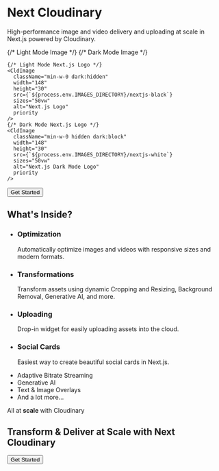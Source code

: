 


<Head>
  <title>Next Cloudinary</title>
  <meta name="og:title" content="Next Cloudinary" />
  <meta name="og:url" content={`https://next.cloudinary.dev`} />
</Head>

<OgImage
  title="Next Cloudinary"
  twitterTitle="Next Cloudinary"
/>

<div className="text-center max-w-xl mx-auto mt-14 mb-20 md:mt-36 md:mb-44">
  <h1 className="text-4xl sm:text-5xl md:text-6xl font-bold">Next Cloudinary</h1>
  <p className="text-xl mt-8">High-performance image and video delivery and uploading at scale in Next.js powered by Cloudinary.</p>
  <p className="flex items-center justify-center gap-6 mt-8 px-2">
    {/* Light Mode Image */}
    <CldImage
      className="min-w-0 dark:hidden"
      width="218"
      height="42"
      src={`${process.env.IMAGES_DIRECTORY}/cloudinary-blue`}
      sizes="50vw"
      alt="Cloudinary Logo"
      priority
    />
    {/* Dark Mode Image */}
    <CldImage
      className="min-w-0 hidden dark:block"
      width="218"
      height="42"
      src={`${process.env.IMAGES_DIRECTORY}/cloudinary-white`}
      sizes="50vw"
      alt="Cloudinary Dark Mode Logo"
      priority
    />

    {/* Light Mode Next.js Logo */}
    <CldImage
      className="min-w-0 dark:hidden"
      width="148"
      height="30"
      src={`${process.env.IMAGES_DIRECTORY}/nextjs-black`}
      sizes="50vw"
      alt="Next.js Logo"
      priority
    />
    {/* Dark Mode Next.js Logo */}
    <CldImage
      className="min-w-0 hidden dark:block"
      width="148"
      height="30"
      src={`${process.env.IMAGES_DIRECTORY}/nextjs-white`}
      sizes="50vw"
      alt="Next.js Dark Mode Logo"
      priority
    />
  </p>
  <p className="mt-10"><Button href="/installation">Get Started</Button></p>
</div>



<div className="text-center max-w-4xl mx-auto my-14 md:my-36">
  <h2 className="text-4xl font-bold">What's Inside?</h2>

  <ul className="grid sm:grid-cols-2 gap-16 sm:gap-6 md:gap-8 lg:gap-16 mt-12 md:mt-20">
    <li>
      <CldImage
        className="rounded-lg border border-zinc-200 mb-6"
        width="800"
        height="600"
        src={`${process.env.IMAGES_DIRECTORY}/next-cloudinary-optimization_saagby`}
        sizes="50w"
        alt=""
      />
      <h3 className="text-2xl font-semibold mb-4">Optimization</h3>
      <p>Automatically <Link className="underline underline-offset-2" href="/guides/image-optimization">optimize images</Link> and videos with <Link className="underline underline-offset-2" href="/guides/responsive-images">responsive sizes</Link> and modern formats.</p>
    </li>
    <li>
      <CldImage
        className="rounded-lg border border-zinc-200 mb-6"
        width="800"
        height="600"
        src={`${process.env.IMAGES_DIRECTORY}/next-cloudinary-transformations_vjacda`}
        sizes="50w"
        alt=""
      />
      <h3 className="text-2xl font-semibold mb-4">Transformations</h3>
      <p>Transform assets using dynamic <Link className="underline underline-offset-2" href="/cldimage/examples#cropping--resizing">Cropping and Resizing</Link>, <Link className="underline underline-offset-2" href="/guides/background-removal">Background Removal</Link>, Generative AI, and more.</p>
    </li>
    <li>
      <CldImage
        className="rounded-lg border border-zinc-200 mb-6"
        width="800"
        height="600"
        src={`${process.env.IMAGES_DIRECTORY}/next-cloudinary-upload-widget_fvrnjs`}
        sizes="50w"
        alt=""
      />
      <h3 className="text-2xl font-semibold mb-4">Uploading</h3>
      <p>Drop-in widget for easily <Link className="underline underline-offset-2" href="/guides/uploading-images-and-videos">uploading assets</Link> into the cloud.</p>
    </li>
    <li>
      <CldImage
        className="rounded-lg border border-zinc-200 mb-6"
        width="800"
        height="600"
        src={`${process.env.IMAGES_DIRECTORY}/next-cloudinary-social-cards_ll4fqu`}
        sizes="50w"
        alt=""
      />
      <h3 className="text-2xl font-semibold mb-4">Social Cards</h3>
      <p>Easiest way to create beautiful <Link className="underline underline-offset-2" href="/guides/social-media-card">social cards</Link> in Next.js.</p>
    </li>
  </ul>

  <ul className="text-center text-lg mt-20">
    <li className="mb-3"><Link className="underline underline-offset-2" href="/cldvideoplayer/examples#adaptive-streaming">Adaptive Bitrate Streaming</Link></li>
    <li className="mb-3"><Link className="underline underline-offset-2" href="/cldimage/examples#generative-fill">Generative AI</Link></li>
    <li className="mb-3"><Link className="underline underline-offset-2" href="/guides/text-overlays">Text</Link> &amp; <Link className="underline underline-offset-2" href="/guides/image-overlays">Image</Link> Overlays</li>
    <li>And a lot more...</li>
  </ul>

  <p className="text-3xl mt-16">All at <strong>scale</strong> with Cloudinary</p>
</div>

<div className="text-center max-w-2xl mx-auto my-20 md:my-44">
  <h2 className="text-3xl sm:text-4xl md:text-5xl font-bold md:leading-[4rem]">Transform &amp; Deliver at Scale with Next Cloudinary</h2>
  <p className="mt-10"><Button href="/installation">Get Started</Button></p>
</div>